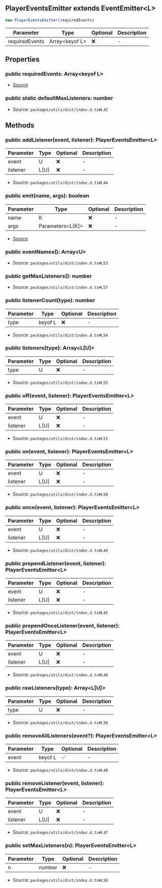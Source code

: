 ## PlayerEventsEmitter extends EventEmitter\<L>

```typescript
new PlayerEventsEmitter(requiredEvents)
```
| Parameter | Type | Optional | Description |
| ----------- | ----------- | ----------- | ----------- |
| requiredEvents | Array\<keyof L> | ❌ | - |

## Properties
### public  requiredEvents: Array\<keyof L>
- [Source](https://github.com/Androz2091/discord-player/blob/258bd80/packages/discord-player/src/utils/PlayerEventsEmitter.ts#L7)
### public static defaultMaxListeners: number
- Source: `packages/utils/dist/index.d.ts#L42`
## Methods
### public  addListener(event, listener): PlayerEventsEmitter\<L>
| Parameter | Type | Optional | Description |
| ----------- | ----------- | ----------- | ----------- |
| event | U | ❌ | - |
| listener | L\[U] | ❌ | - |


- Source: `packages/utils/dist/index.d.ts#L44`
### public  emit(name, args): boolean
| Parameter | Type | Optional | Description |
| ----------- | ----------- | ----------- | ----------- |
| name | K | ❌ | - |
| args | Parameters\<L\[K]> | ❌ | - |


- [Source](https://github.com/Androz2091/discord-player/blob/258bd80/packages/discord-player/src/utils/PlayerEventsEmitter.ts#L11)
### public  eventNames(): Array\<U>
- Source: `packages/utils/dist/index.d.ts#L53`
### public  getMaxListeners(): number
- Source: `packages/utils/dist/index.d.ts#L57`
### public  listenerCount(type): number
| Parameter | Type | Optional | Description |
| ----------- | ----------- | ----------- | ----------- |
| type | keyof L | ❌ | - |


- Source: `packages/utils/dist/index.d.ts#L54`
### public  listeners(type): Array\<L\[U]>
| Parameter | Type | Optional | Description |
| ----------- | ----------- | ----------- | ----------- |
| type | U | ❌ | - |


- Source: `packages/utils/dist/index.d.ts#L55`
### public  off(event, listener): PlayerEventsEmitter\<L>
| Parameter | Type | Optional | Description |
| ----------- | ----------- | ----------- | ----------- |
| event | U | ❌ | - |
| listener | L\[U] | ❌ | - |


- Source: `packages/utils/dist/index.d.ts#L51`
### public  on(event, listener): PlayerEventsEmitter\<L>
| Parameter | Type | Optional | Description |
| ----------- | ----------- | ----------- | ----------- |
| event | U | ❌ | - |
| listener | L\[U] | ❌ | - |


- Source: `packages/utils/dist/index.d.ts#L50`
### public  once(event, listener): PlayerEventsEmitter\<L>
| Parameter | Type | Optional | Description |
| ----------- | ----------- | ----------- | ----------- |
| event | U | ❌ | - |
| listener | L\[U] | ❌ | - |


- Source: `packages/utils/dist/index.d.ts#L49`
### public  prependListener(event, listener): PlayerEventsEmitter\<L>
| Parameter | Type | Optional | Description |
| ----------- | ----------- | ----------- | ----------- |
| event | U | ❌ | - |
| listener | L\[U] | ❌ | - |


- Source: `packages/utils/dist/index.d.ts#L45`
### public  prependOnceListener(event, listener): PlayerEventsEmitter\<L>
| Parameter | Type | Optional | Description |
| ----------- | ----------- | ----------- | ----------- |
| event | U | ❌ | - |
| listener | L\[U] | ❌ | - |


- Source: `packages/utils/dist/index.d.ts#L46`
### public  rawListeners(type): Array\<L\[U]>
| Parameter | Type | Optional | Description |
| ----------- | ----------- | ----------- | ----------- |
| type | U | ❌ | - |


- Source: `packages/utils/dist/index.d.ts#L56`
### public  removeAllListeners(event?): PlayerEventsEmitter\<L>
| Parameter | Type | Optional | Description |
| ----------- | ----------- | ----------- | ----------- |
| event | keyof L | ✅ | - |


- Source: `packages/utils/dist/index.d.ts#L48`
### public  removeListener(event, listener): PlayerEventsEmitter\<L>
| Parameter | Type | Optional | Description |
| ----------- | ----------- | ----------- | ----------- |
| event | U | ❌ | - |
| listener | L\[U] | ❌ | - |


- Source: `packages/utils/dist/index.d.ts#L47`
### public  setMaxListeners(n): PlayerEventsEmitter\<L>
| Parameter | Type | Optional | Description |
| ----------- | ----------- | ----------- | ----------- |
| n | number | ❌ | - |


- Source: `packages/utils/dist/index.d.ts#L58`